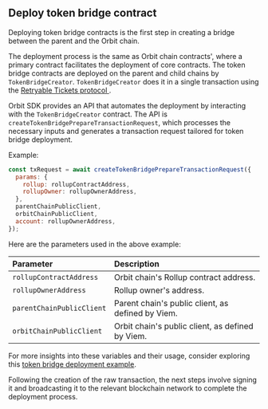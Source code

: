 ## Deploy token bridge contract

Deploying token bridge contracts is the first step in creating a bridge between the parent and the Orbit chain.

The deployment process is the same as Orbit chain contracts', where a primary contract facilitates the deployment of core contracts. The token bridge contracts are deployed on the parent and child chains by `TokenBridgeCreator`. `TokenBridgeCreator` does it in a single transaction using the [ Retryable Tickets protocol ](/arbos/l1-to-l2-messaging#retryable-ticketsO).

Orbit SDK provides an API that automates the deployment by interacting with the `TokenBridgeCreator` contract. The API is `createTokenBridgePrepareTransactionRequest`, which processes the necessary inputs and generates a transaction request tailored for token bridge deployment.

Example:

```js
const txRequest = await createTokenBridgePrepareTransactionRequest({
  params: {
    rollup: rollupContractAddress,
    rollupOwner: rollupOwnerAddress,
  },
  parentChainPublicClient,
  orbitChainPublicClient,
  account: rollupOwnerAddress,
});
```

Here are the parameters used in the above example:

| Parameter                 | Description                                       |
| :------------------------ | :------------------------------------------------ |
| `rollupContractAddress`   | Orbit chain's Rollup contract address.            |
| `rollupOwnerAddress`      | Rollup owner's address.                           |
| `parentChainPublicClient` | Parent chain's public client, as defined by Viem. |
| `orbitChainPublicClient`  | Orbit chain's public client, as defined by Viem.  |

For more insights into these variables and their usage, consider exploring this [token bridge deployment example](https://github.com/OffchainLabs/arbitrum-orbit-sdk/blob/main/examples/create-token-bridge-eth/index.ts).

Following the creation of the raw transaction, the next steps involve signing it and broadcasting it to the relevant blockchain network to complete the deployment process.
